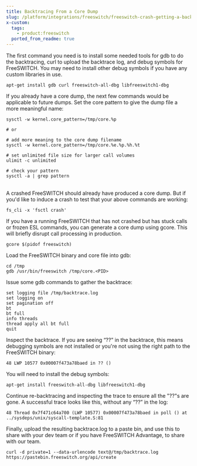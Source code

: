 ```yaml
---
title: Backtracing From a Core Dump
slug: /platform/integrations/freeswitch/freeswitch-crash-getting-a-backtrace-from-a-core-dump
x-custom:
  tags:
    - product:freeswitch
  ported_from_readme: true
---
```



The first command you need is to install some needed tools for gdb to do the backtracing, curl to upload the backtrace log, and debug symbols for FreeSWITCH. You may need to install other debug symbols if you have any custom libraries in use.

`apt-get install gdb curl freeswitch-all-dbg libfreeswitch1-dbg`

​​​​​​​If you already have a core dump, the next few commands would be applicable to future dumps. Set the core pattern to give the dump file a more meaningful name:

```\# show core.\<PID>, usually enough for savvy admin
sysctl -w kernel.core_pattern=/tmp/core.%p 

# or 

# add more meaning to the core dump filename
sysctl -w kernel.core_pattern=/tmp/core.%e.%p.%h.%t 

# set unlimited file size for larger call volumes
ulimit -c unlimited 

# check your pattern 
sysctl -a | grep pattern
```

​​​​​​​  
A crashed FreeSWITCH should already have produced a core dump. But if you'd like to induce a crash to test that your above commands are working:

`​​​​​​​fs_cli -x 'fsctl crash'`

​​​​​​​If you have a running FreeSWITCH that has not crashed but has stuck calls or frozen ESL commands, you can generate a core dump using gcore. This will briefly disrupt call processing in production.

`gcore $(pidof freeswitch)`

​​​​​​​Load the FreeSWITCH binary and core file into gdb:

```
​​​​​​​cd /tmp 
gdb /usr/bin/freeswitch /tmp/core.<PID>
```

​​​​​​​Issue some gdb commands to gather the backtrace:

```text
set logging file /tmp/backtrace.log
set logging on 
set pagination off 
bt 
bt full 
info threads
thread apply all bt full
quit
```

Inspect the backtrace. If you are seeing “??” in the backtrace, this means debugging symbols are not installed or you're not using the right path to the FreeSWITCH binary:

```​​​​​​​49 LWP 10968 0x00007f473a78baed in ?? ()
48 LWP 10577 0x00007f473a78baed in ?? ()
```

​​​​​​​You will need to install the debug symbols:

`​​​​​​​apt-get install freeswitch-all-dbg libfreeswitch1-dbg`

​​​​​​​Continue re-backtracing and inspecting the trace to ensure all the "??"s are gone. A successful trace looks like this, without any “??” in the log:

```​​​​​​​49 Thread 0x7f4688e73700 (LWP 10968) 0x00007f473a78baed in poll () at ../sysdeps/unix/syscall-template.S:81
48 Thread 0x7f471c64a700 (LWP 10577) 0x00007f473a78baed in poll () at ../sysdeps/unix/syscall-template.S:81
```

​​​​​​​Finally, upload the resulting backtrace.log to a paste bin, and use this to share with your dev team or if you have FreeSWITCH Advantage, to share with our team. 

`​​​​​​​curl -d private=1 --data-urlencode text@/tmp/backtrace.log https://pastebin.freeswitch.org/api/create`
